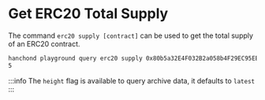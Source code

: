 # Get ERC20 Total Supply

The command `erc20 supply [contract]` can be used to get the total supply of an ERC20 contract.

```sh
hanchond playground query erc20 supply 0x80b5a32E4F032B2a058b4F29EC95EEfEEB87aDcd
5
```

:::info
The `height` flag is available to query archive data, it defaults to `latest`
:::
